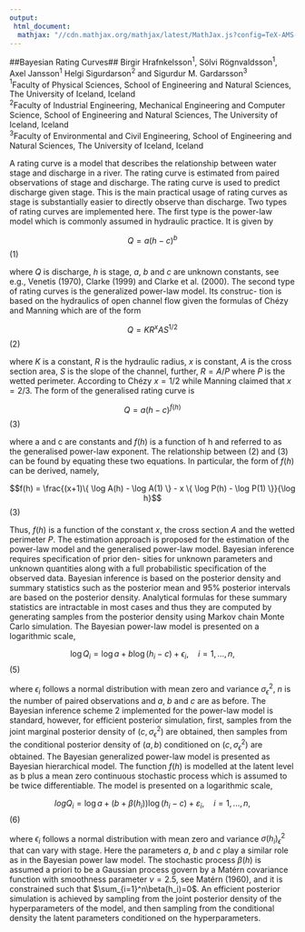 ```yaml
---
output: 
 html_document:
  mathjax: "//cdn.mathjax.org/mathjax/latest/MathJax.js?config=TeX-AMS-MML_HTMLorMML"
---
```

##Bayesian Rating Curves##
Birgir Hrafnkelsson$^{1}$, Sölvi Rögnvaldsson$^{1}$, Axel Jansson$^{1}$ Helgi Sigurdarson$^{2}$ and Sigurdur M. Gardarsson$^{3}$   
$^1$Faculty of Physical Sciences, School of Engineering and Natural Sciences, The University of Iceland, Iceland   
$^2$Faculty of Industrial Engineering, Mechanical Engineering and Computer Science, School of Engineering and Natural Sciences, The University of Iceland, Iceland   
$^3$Faculty of Environmental and Civil Engineering, School of Engineering and Natural Sciences, The University of Iceland, Iceland 

   
A rating curve is a model that describes the relationship between water stage and discharge in a river. The rating curve is estimated from paired observations of stage and discharge. The rating curve is used to predict discharge given stage. This is the main practical usage of rating curves as stage is substantially easier to directly observe than discharge. Two types of rating curves are implemented here. The first type is the power-law model which is commonly assumed in hydraulic practice. It is given by

$$Q = a(h − c)^b$$ (1)

where $Q$ is discharge, $h$ is stage, $a$, $b$ and $c$ are unknown constants, see e.g., Venetis (1970), Clarke (1999) and Clarke et al. (2000).
The second type of rating curves is the generalized power-law model. Its construc- tion is based on the hydraulics of open channel flow given the formulas of Chézy and Manning which are of the form

$$Q = KR^{x}AS^{1/2}$$ (2)

where $K$ is a constant, $R$ is the hydraulic radius, $x$ is constant, $A$ is the cross section area, $S$ is the slope of the channel, further, $R = A/P$ where $P$ is the wetted perimeter. According to Chézy $x = 1/2$ while Manning claimed that $x = 2/3$. The form of the generalised rating curve is

$$Q = a(h − c)^{f(h)}$$ (3)

where a and c are constants and $f(h)$ is a function of h and referred to as the generalised power-law exponent. The relationship between (2) and (3) can be found by equating these two equations. In particular, the form of $f(h)$ can be derived, namely,

$$f(h) = \frac{(x+1)\{ \log A(h) - \log A(1) \}  - x \{ \log P(h) - \log P(1)  \}}{\log h}$$ (3)

Thus, $f(h)$ is a function of the constant $x$, the cross section $A$ and the wetted perimeter $P$.
The estimation approach is proposed for the estimation of the power-law model and the generalised power-law model. Bayesian inference requires specification of prior den- sities for unknown parameters and unknown quantities along with a full probabilistic specification of the observed data. Bayesian inference is based on the posterior density and summary statistics such as the posterior mean and 95% posterior intervals are based on the posterior density. Analytical formulas for these summary statistics are intractable in most cases and thus they are computed by generating samples from the posterior density using Markov chain Monte Carlo simulation. The Bayesian power-law model is presented on a logarithmic scale,

$$\log Q_i = \log a + b \log(h_i -c) + \epsilon_i, \quad i = 1,...,n,$$ (5)


where $\epsilon_i$ follows a normal distribution with mean zero and variance $\sigma_{\epsilon}^2$, $n$ is the number of paired observations and $a$, $b$ and $c$ are as before. The Bayesian inference scheme 2 implemented for the power-law model is standard, however, for efficient posterior simulation, first, samples from the joint marginal posterior density of $(c, \sigma_{\epsilon}^2)$ are obtained, then samples from the conditional posterior density of $(a, b)$ conditioned on $(c, \sigma_{\epsilon}^2)$ are obtained.
The Bayesian generalized power-law model is presented as Bayesian hierarchical model. The function $f(h)$ is modelled at the latent level as b plus a mean zero continuous stochastic process which is assumed to be twice differentiable. The model is presented on a logarithmic scale,

$$log Q_i = \log a + (b + \beta(h_i)) \log(h_i -c) + \varepsilon_i, \quad i = 1,...,n,$$ (6)

where $\epsilon_i$ follows a normal distribution with mean zero and variance $\sigma(h_i)_{\epsilon}^2$ that can vary with stage. Here the parameters $a$, $b$ and $c$ play a similar role as in the Bayesian power law model. The stochastic process $\beta(h)$ is assumed a priori to be a Gaussian process govern by a Matérn covariance function with smoothness parameter $\nu = 2.5$, see Matérn (1960), and it is constrained such that $\sum_{i=1}^n\beta(h_i)=0$. An efficient posterior simulation is achieved by sampling from the joint posterior density of the hyperparameters of the model, and then sampling from the conditional density the latent parameters conditioned on the hyperparameters.